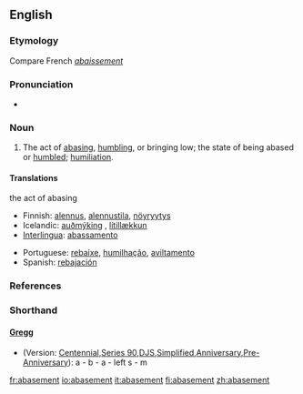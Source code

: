 ==English==

===Etymology===
Compare French ''[[abaissement]]''

===Pronunciation===
*{{audio|en-us-abasement.ogg|Audio (US)}}

===Noun===
{{en-noun}}

# The act of [[abasing]], [[humbling]], or bringing low; the state of being abased or [[humbled]]; [[humiliation]].

====Translations====
;the act of abasing
{{top}}
*Finnish: [[alennus]], [[alennustila]], [[nöyryytys]]
*Icelandic: [[auðmýking]] {{f}}, [[lítillækkun]] {{f}}
*[[Interlingua]]: [[abassamento]]
{{mid}}
*Portuguese: [[rebaixe]], [[humilhação]], [[aviltamento]]
*Spanish: [[rebajación]]
{{bottom}}

===References===
{{R:Century 1911}}
{{R:Webster 1913}}

===Shorthand===

====[http://en.wikipedia.org/wiki/Gregg_Shorthand Gregg]====
* (Version: [http://en.wikipedia.org/wiki/Gregg_Shorthand#Centennial_Gregg_Shorthand Centennial],[http://en.wikipedia.org/wiki/Gregg_Shorthand#Series_90_Gregg_Shorthand Series 90],[http://en.wikipedia.org/wiki/Gregg_Shorthand#Diamond_Jubilee_Gregg_Shorthand DJS],[http://en.wikipedia.org/wiki/Gregg_Shorthand#Simplified_Gregg_Shorthand Simplified],[http://en.wikipedia.org/wiki/Gregg_Shorthand#Anniversary_Gregg_Shorthand Anniversary],[http://en.wikipedia.org/wiki/Gregg_Shorthand#Pre-Anniversary_Gregg_Shorthand Pre-Anniversary]): a - b - a - left s - m

[[fr:abasement]]
[[io:abasement]]
[[it:abasement]]
[[fi:abasement]]
[[zh:abasement]]